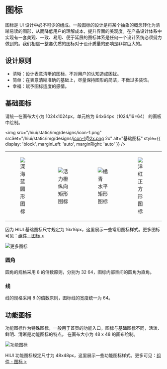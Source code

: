 # 图标

图标是 UI 设计中必不可少的组成。一般图标的设计是将某个抽象的概念转化为清晰易读的图形，从而降低用户的理解成本，提升界面的美观度。在产品设计体系中实现有一套美观、一致、易用、便于延展的图标体系是任何一个设计系统必须努力做到的。我们相信一整套优质的图标对于设计质量的影响是非常巨大的。

## 设计原则

- 清晰：设计表意清晰的图标，不对用户的认知造成困扰。
- 简单：在表意清晰准确的基础上，尽量保持图形的简洁，不做过多装饰。
- 幸福：赋予图标适度的感情。

## 基础图标

请统一在画布大小为 1024x1024px，单元格为 64x64px（1024/16=64） 的画板中绘制。

<img src="/hiui/static/img/designs/icon-1.png" srcSet="/hiui/static/img/designs/icon-1@2x.png 2x" alt="基础图标" style={{ display: 'block', marginLeft: 'auto', marginRight: 'auto' }} />

<table className="no-border" style={{ width: '896px', marginTop: '48px', marginLeft: 'auto', marginRight: 'auto' }}>
  <tr>
    <td>
      <figure>
        <img src="/hiui/static/img/designs/icon-2-1.png" srcSet="/hiui/static/img/designs/icon-2-1@2x.png 2x" alt="深海蓝" />
        <figcaption style={{ fontSize: '14px' }}>圆形图标</figcaption>
      </figure>
    </td>
    <td>
      <figure>
        <img src="/hiui/static/img/designs/icon-2-2.png" srcSet="/hiui/static/img/designs/icon-2-2@2x.png 2x" alt="活力橙" />
        <figcaption style={{ fontSize: '14px' }}>纵向矩形图标</figcaption>
      </figure>
    </td>
    <td>
      <figure>
        <img src="/hiui/static/img/designs/icon-2-3.png" srcSet="/hiui/static/img/designs/icon-2-3@2x.png 2x" alt="橘青" />
        <figcaption style={{ fontSize: '14px' }}>水平矩形图标</figcaption>
      </figure>
    </td>
    <td>
      <figure>
        <img src="/hiui/static/img/designs/icon-2-4.png" srcSet="/hiui/static/img/designs/icon-2-4@2x.png 2x" alt="洋红" />
        <figcaption style={{ fontSize: '14px' }}>正方形图标</figcaption>
      </figure>
    </td>
  </tr>
</table>

因为 HIUI 基础图标尺寸规定为 16x16px，这里展示一些常用图标样式。更多图标可见：<a href="../docs/icon">组件 - 图标 &gt;</a>

<img src="/hiui/static/img/designs/icon-3.png" srcSet="/hiui/static/img/designs/icon-3@2x.png 2x" alt="更多图标" />

### 圆角

圆角的规格采用 8 的倍数原则，分别为 32 64，图标内部空间的圆角为直角。

### 线

线的规格采用 8 的倍数原则，图标线的宽度统一为 64。

## 功能图标

功能图标作为特殊图标，一般用于首页的功能入口，图标与基础图标不同，活泼、鲜明、清晰是功能图标的特点。
在画布大小为 48 x 48 的画布绘制。

<img src="/hiui/static/img/designs/icon-6.png" srcSet="/hiui/static/img/designs/icon-6@2x.png 2x" alt="功能图标" />

HIUI 功能图标规定尺寸为 48x48px，这里展示一些功能图标样式。更多可见：<a href="../docs/icon">组件 - 图标 &gt;</a>
